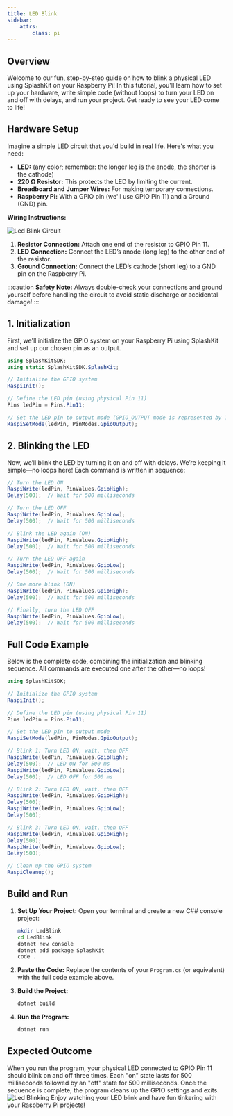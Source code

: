 ```yaml
---
title: LED Blink
sidebar:
    attrs:
        class: pi
---
```



## Overview

Welcome to our fun, step-by-step guide on how to blink a physical LED using SplashKit on your Raspberry Pi! In this tutorial, you'll learn how to set up your hardware, write simple code (without loops) to turn your LED on and off with delays, and run your project. Get ready to see your LED come to life!

## Hardware Setup

Imagine a simple LED circuit that you'd build in real life. Here's what you need:

- **LED:** (any color; remember: the longer leg is the anode, the shorter is the cathode)
- **220 Ω Resistor:** This protects the LED by limiting the current.
- **Breadboard and Jumper Wires:** For making temporary connections.
- **Raspberry Pi:** With a GPIO pin (we'll use GPIO Pin 11) and a Ground (GND) pin.

**Wiring Instructions:**

![Led Blink Circuit](./images/blinkledcircuit.png)

1. **Resistor Connection:** Attach one end of the resistor to GPIO Pin 11.
2. **LED Connection:** Connect the LED’s anode (long leg) to the other end of the resistor.
3. **Ground Connection:** Connect the LED’s cathode (short leg) to a GND pin on the Raspberry Pi.

:::caution
**Safety Note:** Always double-check your connections and ground yourself before handling the circuit to avoid static discharge or accidental damage!
:::



## 1. Initialization

First, we'll initialize the GPIO system on your Raspberry Pi using SplashKit and set up our chosen pin as an output.

```csharp
using SplashKitSDK;
using static SplashKitSDK.SplashKit;

// Initialize the GPIO system
RaspiInit();

// Define the LED pin (using physical Pin 11)
Pins ledPin = Pins.Pin11;

// Set the LED pin to output mode (GPIO_OUTPUT mode is represented by 1)
RaspiSetMode(ledPin, PinModes.GpioOutput);
```

## 2. Blinking the LED

Now, we’ll blink the LED by turning it on and off with delays. We’re keeping it simple—no loops here! Each command is written in sequence:

```csharp
// Turn the LED ON
RaspiWrite(ledPin, PinValues.GpioHigh);
Delay(500);  // Wait for 500 milliseconds

// Turn the LED OFF
RaspiWrite(ledPin, PinValues.GpioLow);
Delay(500);  // Wait for 500 milliseconds

// Blink the LED again (ON)
RaspiWrite(ledPin, PinValues.GpioHigh);
Delay(500);  // Wait for 500 milliseconds

// Turn the LED OFF again
RaspiWrite(ledPin, PinValues.GpioLow);
Delay(500);  // Wait for 500 milliseconds

// One more blink (ON)
RaspiWrite(ledPin, PinValues.GpioHigh);
Delay(500);  // Wait for 500 milliseconds

// Finally, turn the LED OFF
RaspiWrite(ledPin, PinValues.GpioLow);
Delay(500);  // Wait for 500 milliseconds
```

## Full Code Example

Below is the complete code, combining the initialization and blinking sequence. All commands are executed one after the other—no loops!

<Accordion>
  <AccordionItem header="Full LED Blink Code (C#)">
  
  ```csharp
  using SplashKitSDK;
  
  // Initialize the GPIO system
  RaspiInit();
  
  // Define the LED pin (using physical Pin 11)
  Pins ledPin = Pins.Pin11;
  
  // Set the LED pin to output mode
  RaspiSetMode(ledPin, PinModes.GpioOutput);
  
  // Blink 1: Turn LED ON, wait, then OFF
  RaspiWrite(ledPin, PinValues.GpioHigh);
  Delay(500);  // LED ON for 500 ms
  RaspiWrite(ledPin, PinValues.GpioLow);
  Delay(500);  // LED OFF for 500 ms
  
  // Blink 2: Turn LED ON, wait, then OFF
  RaspiWrite(ledPin, PinValues.GpioHigh);
  Delay(500);
  RaspiWrite(ledPin, PinValues.GpioLow);
  Delay(500);
  
  // Blink 3: Turn LED ON, wait, then OFF
  RaspiWrite(ledPin, PinValues.GpioHigh);
  Delay(500);
  RaspiWrite(ledPin, PinValues.GpioLow);
  Delay(500);
  
  // Clean up the GPIO system
  RaspiCleanup();
  ```
  
  </AccordionItem>
</Accordion>

## Build and Run

1. **Set Up Your Project:**
   Open your terminal and create a new C## console project:
   
   ```bash
   mkdir LedBlink  
   cd LedBlink  
   dotnet new console  
   dotnet add package SplashKit  
   code .
   ```
   
2. **Paste the Code:**
   Replace the contents of your `Program.cs` (or equivalent) with the full code example above.

3. **Build the Project:**
   
   ```bash
   dotnet build
   ```

4. **Run the Program:**
   
   ```bash
   dotnet run
   ```

## Expected Outcome

When you run the program, your physical LED connected to GPIO Pin 11 should blink on and off three times. Each "on" state lasts for 500 milliseconds followed by an "off" state for 500 milliseconds. Once the sequence is complete, the program cleans up the GPIO settings and exits.
![Led Blinking](./images/blink_led.gif)
Enjoy watching your LED blink and have fun tinkering with your Raspberry Pi projects!